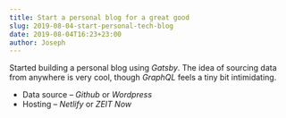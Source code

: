 ```yaml
---
title: Start a personal blog for a great good
slug: 2019-08-04-start-personal-tech-blog
date: 2019-08-04T16:23+23:00
author: Joseph
---
```


Started building a personal blog using *Gatsby*. The idea of sourcing data from
anywhere is very cool, though *GraphQL* feels a tiny bit intimidating.

- Data source – *Github* or *Wordpress*
- Hosting – *Netlify* or *ZEIT Now*

